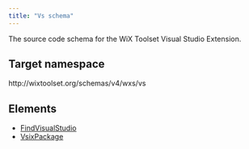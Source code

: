 ```yaml
---
title: "Vs schema"
---
```


The source code schema for the WiX Toolset Visual Studio Extension.

## Target namespace

http&#58;//wixtoolset.org/schemas/v4/wxs/vs

## Elements

- [FindVisualStudio](findvisualstudio/)
- [VsixPackage](vsixpackage/)
